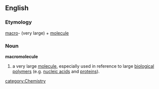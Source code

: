 ==English== 
===Etymology===
[[macro]]- (very large) + [[molecule]]
===Noun===
'''macromolecule'''
# a very large [[molecule]], especially used in reference to large [[biological]] [[polymer]]s (e.g. [[nucleic acid]]s and [[protein]]s).

[[category:Chemistry]]